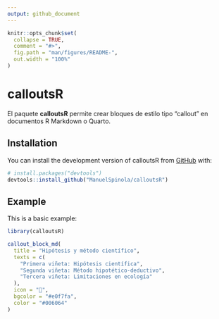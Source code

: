 ```yaml
---
output: github_document
---
```


<!-- README.md is generated from README.Rmd. Please edit that file -->

```r
knitr::opts_chunk$set(
  collapse = TRUE,
  comment = "#>",
  fig.path = "man/figures/README-",
  out.width = "100%"
)
```

# calloutsR

<!-- badges: start -->
<!-- badges: end -->

El paquete **calloutsR** permite crear bloques de estilo tipo "callout" en documentos R Markdown o Quarto.

## Installation

You can install the development version of calloutsR from [GitHub](https://github.com/) with:

``` r
# install.packages("devtools")
devtools::install_github("ManuelSpinola/calloutsR")
```

## Example

This is a basic example:


```r
library(calloutsR)

callout_block_md(
  title = "Hipótesis y método científico",
  texts = c(
    "Primera viñeta: Hipótesis científica",
    "Segunda viñeta: Método hipotético-deductivo",
    "Tercera viñeta: Limitaciones en ecología"
  ),
  icon = "🐾",
  bgcolor = "#e0f7fa",
  color = "#006064"
)
```


